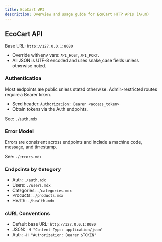 ```yaml
---
title: EcoCart API
description: Overview and usage guide for EcoCart HTTP APIs (Axum)
---
```


## EcoCart API

Base URL: `http://127.0.0.1:8080`

- Override with env vars: `API_HOST`, `API_PORT`.
- All JSON is UTF-8 encoded and uses snake_case fields unless otherwise noted.

### Authentication

Most endpoints are public unless stated otherwise. Admin-restricted routes require a Bearer token.

- Send header: `Authorization: Bearer <access_token>`
- Obtain tokens via the Auth endpoints.

See: `./auth.mdx`

### Error Model

Errors are consistent across endpoints and include a machine code, message, and timestamp.

See: `./errors.mdx`

### Endpoints by Category

- Auth: `./auth.mdx`
- Users: `./users.mdx`
- Categories: `./categories.mdx`
- Products: `./products.mdx`
- Health: `./health.mdx`

### cURL Conventions

- Default base URL: `http://127.0.0.1:8080`
- JSON: `-H "Content-Type: application/json"`
- Auth: `-H "Authorization: Bearer $TOKEN"`
